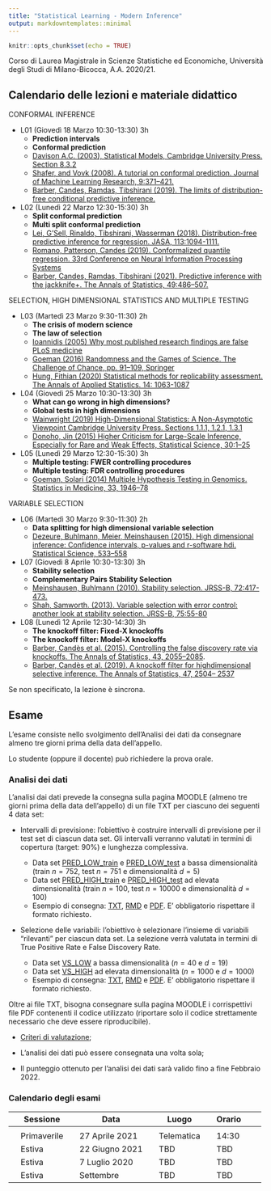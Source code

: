 ```yaml
---
title: "Statistical Learning - Modern Inference"
output: markdowntemplates::minimal
---
```


```r
knitr::opts_chunk$set(echo = TRUE)
```


Corso di Laurea Magistrale in Scienze Statistiche ed Economiche, Università degli Studi di Milano-Bicocca, A.A. 2020/21.


## Calendario delle lezioni e materiale didattico

CONFORMAL INFERENCE

* L01 (Giovedì 18 Marzo 10:30-13:30) 3h
   * **Prediction intervals**
   * **Conformal prediction**
   * [Davison A.C. (2003), Statistical Models, Cambridge University Press.  Section 8.3.2]()
   * [Shafer, and Vovk (2008). A tutorial on conformal prediction. Journal of Machine Learning
Research, 9:371–421.](https://jmlr.org/papers/volume9/shafer08a/shafer08a.pdf)
   * [Barber, Candes, Ramdas, Tibshirani (2019). The limits of distribution-free conditional predictive inference.](https://arxiv.org/pdf/1903.04684.pdf)

* L02 (Lunedì 22 Marzo 12:30-15:30) 3h
   * **Split conformal prediction**
   * **Multi split conformal prediction**
   * [Lei, G'Sell, Rinaldo, Tibshirani, Wasserman (2018). Distribution-free
predictive inference for regression. JASA, 113:1094-1111.](https://arxiv.org/pdf/1604.04173.pdf)
   * [Romano, Patterson, Candes (2019). Conformalized quantile regression. 33rd Conference on Neural Information Processing Systems](https://arxiv.org/pdf/1905.03222.pdf)
   * [Barber, Candes, Ramdas, Tibshirani (2021). Predictive inference with
the jackknife+. The Annals of Statistics, 49:486–507.](https://arxiv.org/pdf/1905.02928.pdf)

SELECTION, HIGH DIMENSIONAL STATISTICS AND MULTIPLE TESTING

* L03 (Martedì 23 Marzo 9:30-11:30) 2h
   * **The crisis of modern science**
   * **The law of selection**
   * [Ioannidis (2005) Why most published research findings are false
PLoS medicine]()
   * [Goeman (2016) Randomness and the Games of Science. The Challenge of Chance, pp. 91–109, Springer]()
   * [Hung, Fithian (2020) Statistical methods for replicability assessment. The Annals of Applied Statistics. 14: 1063-1087](https://arxiv.org/pdf/1903.08747.pdf)
   
* L04 (Giovedì 25 Marzo 10:30-13:30) 3h
   * **What can go wrong in high dimensions?**
   * **Global tests in high dimensions**
   * [Wainwright (2019) High-Dimensional Statistics: A Non-Asymptotic Viewpoint
Cambridge University Press. Sections 1.1.1, 1.2.1, 1.3.1]()
   * [Donoho, Jin (2015) Higher Criticism for Large-Scale Inference, Especially for Rare and Weak Effects, Statistical Science, 30:1–25](http://www.stat.cmu.edu/~jiashun/Research/Selected/HC-Review.pdf)
   
* L05 (Lunedì 29 Marzo 12:30-15:30) 3h
   * **Multiple testing: FWER controlling procedures**
   * **Multiple testing: FDR controlling procedures**
   * [Goeman, Solari (2014) Multiple Hypothesis Testing in Genomics. Statistics in Medicine, 33, 1946--78]()

VARIABLE SELECTION

* L06 (Martedì 30 Marzo 9:30-11:30) 2h 
   * **Data splitting for high dimensional variable selection**
   * [Dezeure, Buhlmann, Meier,  Meinshausen (2015). High dimensional
inference: Confidence intervals, p-values and r-software
hdi. Statistical Science, 533–558](https://arxiv.org/pdf/1408.4026.pdf)
   
* L07 (Giovedì 8 Aprile 10:30-13:30) 3h 
   * **Stability selection**
   * **Complementary Pairs Stability Selection**
   * [Meinshausen, Buhlmann (2010). Stability selection. JRSS-B, 72:417-473.](https://arxiv.org/pdf/0809.2932.pdf)
   * [Shah,  Samworth. (2013). Variable selection with error control: another look at
stability selection. JRSS-B,
75:55-80](http://www.statslab.cam.ac.uk/~rjs57/rssb_1034.pdf)
   
* L08 (Lunedì 12 Aprile 12:30-14:30) 3h 
   * **The knockoff filter: Fixed-X knockoffs**
   * **The knockoff filter: Model-X knockoffs**
   * [Barber,  Candès et al. (2015). Controlling the false discovery rate via knockoffs. The Annals of Statistics, 43, 2055–2085](https://arxiv.org/pdf/1404.5609.pdf).
   * [Barber, Candès et al. (2019). A knockoff filter for highdimensional
selective inference. The Annals of Statistics, 47, 2504–
2537](https://arxiv.org/pdf/1602.03574.pdf)

Se non specificato, la lezione è sincrona. 


## Esame
  
L’esame consiste nello svolgimento dell'Analisi dei dati da consegnare almeno tre giorni prima della data dell'appello. 
  
Lo studente (oppure il docente) può richiedere la prova orale.

### Analisi dei dati

L'analisi dai dati prevede la consegna sulla pagina MOODLE (almeno tre giorni prima della data dell'appello) di un file TXT per ciascuno dei seguenti 4 data set: 

* Intervalli di previsione: l'obiettivo è costruire intervalli di previsione per il test set di ciascun data set. Gli intervalli verranno valutati in termini di copertura (target: 90\%) e lunghezza complessiva.

   * Data set [PRED_LOW_train](docs/data/PRED_LOW_train.txt) e [PRED_LOW_test](docs/data/PRED_LOW_test.txt) a bassa dimensionalità (train $n=752$, test $n=751$ e dimensionalità $d=5$)
   * Data set [PRED_HIGH_train](docs/data/PRED_HIGH_train.txt) e [PRED_HIGH_test](docs/data/PRED_HIGH_test.txt) ad elevata dimensionalità (train $n=100$, test $n=10000$ e dimensionalità $d=100$)
   * Esempio di consegna: [TXT](docs/data/2575_PRED_LOW.txt), [RMD](docs/data/2575_PRED_LOW.Rmd) e [PDF](docs/data/2575_PRED_LOW.pdf). E' obbligatorio rispettare il formato richiesto. 

* Selezione delle variabili: l'obiettivo è selezionare l'insieme di variabili "rilevanti" per ciascun data set. La selezione verrà valutata in termini di True Positive Rate e False Discovery Rate. 

   * Data set [VS_LOW](docs/data/VS_LOW.txt) a bassa dimensionalità ($n=40$ e $d= 19$)
   * Data set [VS_HIGH](docs/data/VS_HIGH.txt) ad elevata dimensionalità ($n=1000$ e $d= 1000$)
   * Esempio di consegna: [TXT](docs/data/2575_VS_HIGH.txt), [RMD](docs/data/2575_VS_HIGH.Rmd) e [PDF](docs/data/2575_VS_HIGH.pdf). E' obbligatorio rispettare il formato richiesto. 
   
   
Oltre ai file TXT, bisogna consegnare sulla pagina MOODLE i corrispettivi file PDF contenenti il codice utilizzato (riportare solo il codice strettamente necessario che deve essere riproducibile). 

* [Criteri di valutazione](docs/data/MI_dataanalysis.pdf);

* L'analisi dei dati può essere consegnata una volta sola;

* Il punteggio ottenuto per l'analisi dei dati sarà valido fino a fine Febbraio 2022. 


### Calendario degli esami

|| Sessione || Data || Luogo  || Orario ||
|-|-|-|-|-|-|-|-|-|-|
||  || ||  ||  || ||
|| Primaverile || 27 Aprile 2021 || Telematica || 14:30 ||
|| Estiva || 22 Giugno 2021 || TBD || TBD ||
|| Estiva || 7 Luglio 2020 || TBD || TBD ||
|| Estiva || Settembre || TBD || TBD ||



